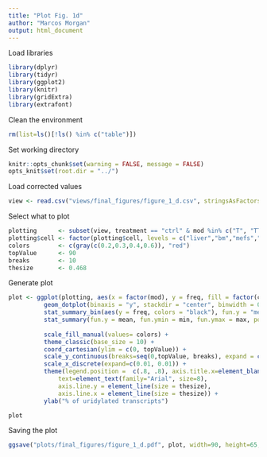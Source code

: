 ```yaml
---
title: "Plot Fig. 1d"
author: "Marcos Morgan"
output: html_document
---
```


Load libraries
```r
library(dplyr)
library(tidyr)
library(ggplot2)
library(knitr)
library(gridExtra)
library(extrafont)                               
```

Clean the environment
```r
rm(list=ls()[!ls() %in% c("table")])
```

Set working directory
```r
knitr::opts_chunk$set(warning = FALSE, message = FALSE)
opts_knit$set(root.dir = "../")
```

Load corrected values
```r
view <- read.csv("views/final_figures/figure_1_d.csv", stringsAsFactors=FALSE) %>% select(-X)
```

Select what to plot
```r
plotting      <- subset(view, treatment == "ctrl" & mod %in% c("T", "TT", "TTT", "TTTT", "TTTTT"))[,c("cell", "sample", "mod", "freq")] 
plotting$cell <- factor(plotting$cell, levels = c("liver","bm","mefs","escs", "gv"))
colors        <- c(gray(c(0.2,0.3,0.4,0.6)), "red")
topValue      <- 90
breaks        <- 10
thesize       <- 0.468
```

Generate plot
```r

plot <- ggplot(plotting, aes(x = factor(mod), y = freq, fill = factor(cell), width=.5)) +
          geom_dotplot(binaxis = "y", stackdir = "center", binwidth = 0.01*topValue, position=position_dodge(width=0.9)) +
          stat_summary_bin(aes(y = freq, colors = "black"), fun.y = "mean", geom = "bar", position = position_dodge(width=0.9),  width=1) +
          stat_summary(fun.y = mean, fun.ymin = min, fun.ymax = max, position=position_dodge(width=0.9), color = "black", size = 0.5, shape= ".") +
          
          scale_fill_manual(values= colors) + 
          theme_classic(base_size = 10) +
          coord_cartesian(ylim = c(0, topValue)) +
          scale_y_continuous(breaks=seq(0,topValue, breaks), expand = c(0, 0)) +
          scale_x_discrete(expand=c(0.01, 0.01)) +
          theme(legend.position =  c(.8, .8), axis.title.x=element_blank(),
              text=element_text(family="Arial", size=8), 
              axis.line.y = element_line(size = thesize),
              axis.line.x = element_line(size = thesize)) +
          ylab("% of uridylated transcripts")

plot
```

Saving the plot
```r
ggsave("plots/final_figures/figure_1_d.pdf", plot, width=90, height=65, units = "mm", useDingbats=FALSE)
```

```r

```

